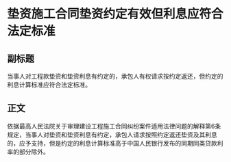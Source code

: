 # 垫资施工合同垫资约定有效但利息应符合法定标准
## 副标题
当事人对工程款垫资和垫资利息有约定的，承包人有权请求按约定返还，但约定的利息计算标准应符合法定标准。
## 正文
依据最高人民法院关于审理建设工程施工合同纠纷案件适用法律问题的解释第6条规定，当事人对垫资和垫资利息有约定，承包人请求按照约定返还垫资及其利息的，应予支持，但是约定的利息计算标准高于中国人民银行发布的同期同类贷款利率的部分除外。